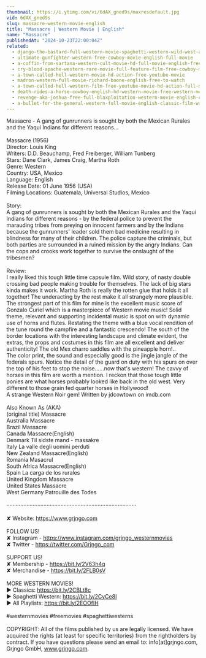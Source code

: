 ```yaml
---
thumbnail: https://i.ytimg.com/vi/6dAX_gned9s/maxresdefault.jpg
vid: 6dAX_gned9s
slug: massacre-western-movie-english
title: "Massacre | Western Movie | English"
name: "Massacre"
publishedAt: "2024-10-23T22:00:04Z"
related:
  - django-the-bastard-full-western-movie-spaghetti-western-wild-west-action
  - ultimate-gunfighter-western-free-cowboy-movie-english-full-movie
  - a-coffin-from-sartana-western-cult-movie-hd-full-movie-english-free-cowboy-film
  - cry-blood-apache-western-rare-movie-full-feature-film-free-cowboy-movie
  - a-town-called-hell-western-movie-hd-action-free-youtube-movie
  - madron-western-full-movie-richard-boone-english-free-to-watch
  - a-town-called-hell-western-film-free-youtube-movie-hd-action-full-movie
  - death-rides-a-horse-cowboy-english-hd-western-movie-free-western-movies
  - revenge-aka-joshua-free-full-blaxploitation-western-movie-english-classic-feature-film
  - a-bullet-for-the-general-western-full-movie-english-classic-film-watchfree-cowboyfilm
---
```


Massacre - A gang of gunrunners is sought by both the Mexican Rurales and the Yaqui Indians for different reasons...<br />
<br />
Massacre (1956)<br />
Director: Louis King<br />
Writers: D.D. Beauchamp, Fred Freiberger, William Tunberg<br />
Stars: Dane Clark, James Craig, Martha Roth<br />
Genre: Western<br />
Country: USA, Mexico<br />
Language: English<br />
Release Date: 01 June 1956 (USA) <br />
Filming Locations: Guatemala, Universal Studios, Mexico<br />
<br />
Story:<br />
A gang of gunrunners is sought by both the Mexican Rurales and the Yaqui Indians for different reasons - by the federal police to prevent the marauding tribes from preying on innocent farmers and by the Indians because the gunrunners' leader sold them bad medicine resulting in blindness for many of their children. The police capture the criminals, but both parties are surrounded in a ruined mission by the angry Indians. Can the cops and crooks work together to survive the onslaught of the tribesmen?<br />
<br />
Review:<br />
I really liked this tough little time capsule film. Wild story, of nasty double crossing bad people making trouble for themselves. The lack of big stars kinda makes it work. Martha Roth is really the rotten glue that holds it all together! The underacting by the rest make it all strangely more plausible. The strongest part of this film for mine is the excellent music score of Gonzalo Curiel which is a masterpiece of Western movie music! Solid theme, relevant and supporting incidental music is spot on with dynamic use of horns and flutes. Restating the theme with a blue vocal rendition of the tune round the campfire and a fantastic crescendo! The south of the border locations with the interesting landscape and climate evident, the extras, the props and costumes in this film are all excellent and deliver authenticity! The old Mex charro saddles with the pineapple horn!..<br />
The color print, the sound and especially good is the jingle jangle of the federals spurs. Notice the detail of the guard on duty with his spurs on over the top of his feet to stop the noise......now that's western! The cavvy of horses in this film are worth a mention. I reckon that those tough little ponies are what horses probably looked like back in the old west. Very different to those grain fed quarter horses in Hollywood!<br />
A strange Western Noir gem! Written by jdcowtown on imdb.com<br />
<br />
Also Known As (AKA)<br />
(original title) Massacre<br />
Australia Massacre<br />
Brazil Massacre<br />
Canada Massacre(English)<br />
Denmark Til sidste mand - massakre<br />
Italy La valle degli uomini perduti<br />
New Zealand Massacre(English)<br />
Romania Masacrul<br />
South Africa Massacre(English)<br />
Spain La carga de los rurales<br />
United Kingdom Massacre<br />
United States Massacre<br />
West Germany Patrouille des Todes<br />
<br />
····················································································<br />
<br />
✘ Website: https://www.grjngo.com<br />
<br />
FOLLOW US!<br />
✘ Instagram - https://www.instagram.com/grjngo_westernmovies<br />
✘ Twitter - https://twitter.com/Grjngo_com<br />
<br />
SUPPORT US!<br />
✘ Membership - https://bit.ly/2V63h4q<br />
✘ Merchandise - https://bit.ly/2FLB0sV<br />
<br />
MORE WESTERN MOVIES! <br />
► Classics: https://bit.ly/2CBLt8c <br />
► Spaghetti Western: https://bit.ly/2CyCe8I <br />
► All Playlists: https://bit.ly/2EOOfIH <br />
<br />
#westernmovies #freemovies #spaghettiwesterns<br />
<br />
COPYRIGHT: All of the films published by us are legally licensed. We have acquired the rights (at least for specific territories) from the rightholders by contract. If you have questions please send an email to: info[at]grjngo.com, Grjngo GmbH, www.grjngo.com.